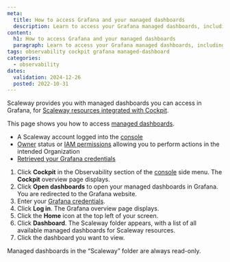 ```yaml
---
meta:
  title: How to access Grafana and your managed dashboards
  description: Learn to access your Grafana managed dashboards, including steps to log in, navigate, and view your resources.
content:
  h1: How to access Grafana and your managed dashboards
  paragraph: Learn to access your Grafana managed dashboards, including steps to log in, navigate, and view your resources.
tags: observability cockpit grafana managed-dashboard
categories:
  - observability
dates:
  validation: 2024-12-26
  posted: 2022-10-31
---
```


Scaleway provides you with managed dashboards you can access in Grafana, for [Scaleway resources integrated with Cockpit](/observability/cockpit/reference-content/cockpit-limitations/#product-integration-into-cockpit).

This page shows you how to access [managed dashboards](/observability/cockpit/concepts/#managed-dashboards).

<Macro id="requirements" />

  - A Scaleway account logged into the [console](https://console.scaleway.com)
  - [Owner](/identity-and-access-management/iam/concepts/#owner) status or [IAM permissions](/identity-and-access-management/iam/concepts/#permission) allowing you to perform actions in the intended Organization
  - [Retrieved your Grafana credentials](/observability/cockpit/how-to/retrieve-grafana-credentials/)


1. Click **Cockpit** in the Observability section of the [console](https://console.scaleway.com/) side menu. The **Cockpit** overview page displays.
2. Click **Open dashboards** to open your managed dashboards in Grafana. You are redirected to the Grafana website.
3. Enter your [Grafana credentials](/observability/cockpit/how-to/retrieve-grafana-credentials/).
4. Click **Log in**. The Grafana overview page displays.
5. Click the **Home** icon at the top left of your screen.
6. Click **Dashboard**. The Scaleway folder appears, with a list of all available managed dashboards for Scaleway resources.
7. Click the dashboard you want to view.

<Message type="important">
 Managed dashboards in the “Scaleway” folder are always read-only.
</Message>
